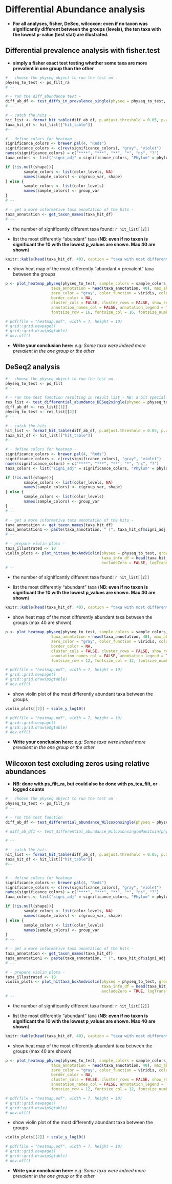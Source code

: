 # Differential Abundance analysis

- **For all analyses, fisher, DeSeq, wilcoxon: even if no taxon was significantly different between the groups (levels), the ten taxa with the lowest p-value (test stat) are illustrated.**




## Differential prevalence analysis with fisher.test

- **simply a fisher exact test testing whether some taxa are more prevalent in one group than the other**

```r
# - choose the physeq object to run the test on -
physeq_to_test <- ps_filt_ra 
# --

# - run the diff_abundance test -
diff_ab_df <- test_diffs_in_prevalence_single(physeq = physeq_to_test, group_var = group_var, compare = group_var_levels, p.adj.method = "fdr", minCount = 0L, symnum.args = list(cutpoints = c(0, 1e-04, 0.001, 0.01, 0.05, 1), symbols = c("****", "***", "**", "*", "ns")))
# --

# - catch the hits -
hit_list <- format_hit_table(diff_ab_df, p.adjust.threshold = 0.05, p.adjust.method = NULL)
taxa_hit_df <- hit_list[["hit_table"]]
#--

# - define colors for heatmap -
significance_colors <- brewer.pal(4, "Reds")
significance_colors <- c(rev(significance_colors), "gray", "violet")
names(significance_colors) = c("****", "***", "**", "*", "ns", "?")
taxa_colors <- list("signi_adj" = significance_colors, "Phylum" = phylum_colors)

if (!is.null(shape)){
        sample_colors <- list(color_levels, NA)
        names(sample_colors) <- c(group_var, shape)
} else {
        sample_colors <- list(color_levels)
        names(sample_colors) <- group_var
}
# --

# - get a more informative taxa annotation of the hits -
taxa_annotation <- get_taxon_names(taxa_hit_df)
# --

```


- the number of significantly different taxa found: `r hit_list[[2]]`

- list the most differently "abundant" taxa (**NB: even if no taxon is significant the 10 with the lowest p_values are shown. Max 40 are shown**)

```r
knitr::kable(head(taxa_hit_df, 40), caption = "taxa with most different prevalence between the groups")
```

- show heat map of the most differently "abundant = prevalent" taxa between the groups

```r
p <- plot_heatmap_physeq(physeq_to_test, sample_colors = sample_colors, taxa_info_df = head(taxa_hit_df, 40), taxa_colors = taxa_colors, 
                    taxa_annotation = head(taxa_annotation, 40), max_abundance_for_color = .08, gradient_steps = c(0.15, 0.3, 0.45, 1), 
                    zero_color = "gray", color_function = viridis, color_steps_bw_markers = 10, log_transform = FALSE, drop_color_levels = TRUE,
                    border_color = NA, 
                    cluster_cols = FALSE, cluster_rows = FALSE, show_rownames = TRUE, show_colnames = FALSE, annotation_names_row = FALSE, 
                    annotation_names_col = FALSE, annotation_legend = TRUE, legend = TRUE, font_size = 18, 
                    fontsize_row = 16, fontsize_col = 16, fontsize_number = 16)

# pdf(file = "heatmap.pdf", width = 7, height = 10)
# grid::grid.newpage()
# grid::grid.draw(p$gtable)
# dev.off()
```

- **Write your conclusion here:** *e.g: Some taxa were indeed more prevalent in the one group or the other*




## DeSeq2 analysis


```r
# - choose the physeq object to run the test on -
physeq_to_test <- ps_filt 
# --

# - run the test function resulting in result list - NB: a bit special for DESeq because you also get a new physeq
res_list <- test_differential_abundance_DESeq2single(physeq = physeq_to_test, group_var = group_var, compare = group_var_levels, SFs = SFs, p.adjust.method = "fdr", symnum.args = list(cutpoints = c(0, 1e-04, 0.001, 0.01, 0.05, 1), symbols = c("****", "***", "**", "*", "ns")), cooksCutoff = FALSE)
diff_ab_df <- res_list[[1]]
physeq_to_test <- res_list[[2]]
# -- 

# - catch the hits -
hit_list <- format_hit_table(diff_ab_df, p.adjust.threshold = 0.05, p.adjust.method = NULL)
taxa_hit_df <- hit_list[["hit_table"]]
#--

# - define colors for heatmap -
significance_colors <- brewer.pal(4, "Reds")
significance_colors <- c(rev(significance_colors), "gray", "violet")
names(significance_colors) = c("****", "***", "**", "*", "ns", "?")
taxa_colors <- list("signi_adj" = significance_colors, "Phylum" = phylum_colors)

if (!is.null(shape)){
        sample_colors <- list(color_levels, NA)
        names(sample_colors) <- c(group_var, shape)
} else {
        sample_colors <- list(color_levels)
        names(sample_colors) <- group_var
}
# --

# - get a more informative taxa annotation of the hits -
taxa_annotation <- get_taxon_names(taxa_hit_df)
taxa_annotation1 <- paste(taxa_annotation, " (", taxa_hit_df$signi_adj, ")", sep = "")
# --

# - prepare violin plots -
taxa_illustrated <- 10
violin_plots <- plot_hittaxa_boxAndviolin(physeq = physeq_to_test, group_var = group_var, color_levels = color_levels, 
                                          taxa_info_df = head(taxa_hit_df, taxa_illustrated), taxa_annotation = head(taxa_annotation1, taxa_illustrated), shape = NULL, facet_cols = 5,
                                          excludeZero = FALSE, logTransform = FALSE)
# --
```


- the number of significantly different taxa found: `r hit_list[[2]]`

- list the most differently "abundant" taxa (**NB: even if no taxon is significant the 10 with the lowest p_values are shown. Max 40 are shown**)

```r
knitr::kable(head(taxa_hit_df, 40), caption = "taxa with most different prevalence between the groups")
```

- show heat map of the most differently abundant taxa between the groups (max 40 are shown)

```r
p <- plot_heatmap_physeq(physeq_to_test, sample_colors = sample_colors, taxa_info_df = head(taxa_hit_df, 40), taxa_colors = taxa_colors, 
                    taxa_annotation = head(taxa_annotation, 40), max_abundance_for_color = quantile(as(otu_table(physeq_to_test), "matrix"), 0.95), gradient_steps = c(0.15, 0.3, 0.45, 1), 
                    zero_color = "gray", color_function = viridis, color_steps_bw_markers = 10, log_transform = FALSE, drop_color_levels = TRUE,
                    border_color = NA, 
                    cluster_cols = FALSE, cluster_rows = FALSE, show_rownames = TRUE, show_colnames = FALSE, annotation_names_row = FALSE, 
                    annotation_names_col = FALSE, annotation_legend = TRUE, legend = TRUE, font_size = 14, 
                    fontsize_row = 12, fontsize_col = 12, fontsize_number = 12)

# pdf(file = "heatmap.pdf", width = 7, height = 10)
# grid::grid.newpage()
# grid::grid.draw(p$gtable)
# dev.off()
```


- show violin plot of the most differently abundant taxa between the groups

```r
violin_plots[[2]] + scale_y_log10()

# pdf(file = "heatmap.pdf", width = 7, height = 10)
# grid::grid.newpage()
# grid::grid.draw(p$gtable)
# dev.off()
```


- **Write your conclusion here:** *e.g: Some taxa were indeed more prevalent in the one group or the other*




## Wilcoxon test excluding zeros using relative abundances 

- **NB: done with ps_filt_ra, but could also be done with ps_tca_filt, or logged counts**


```r
# - choose the physeq object to run the test on -
physeq_to_test <- ps_filt_ra
# --

# - run the test function
diff_ab_df <- test_differential_abundance_Wilcoxonsingle(physeq = physeq_to_test, group_var, compare = group_var_levels, excludeZeros = TRUE, p.adjust.method = "fdr", symnum.args = list(cutpoints = c(0, 1e-04, 0.001, 0.01, 0.05, 1), symbols = c("****", "***", "**", "*", "ns")))

# diff_ab_df1 <- test_differential_abundance_WilcoxonsingleManiCoin(physeq = physeq_to_test, group_var, compare = group_var_levels, block = NULL, excludeZeros = TRUE, p.adjust.method = "fdr", symnum.args = list(cutpoints = c(0, 1e-04, 0.001, 0.01, 0.05, 1), symbols = c("****", "***", "**", "*", "ns")))

# -- 

# - catch the hits -
hit_list <- format_hit_table(diff_ab_df, p.adjust.threshold = 0.05, p.adjust.method = NULL)
taxa_hit_df <- hit_list[["hit_table"]]
#--


# - define colors for heatmap -
significance_colors <- brewer.pal(4, "Reds")
significance_colors <- c(rev(significance_colors), "gray", "violet")
names(significance_colors) = c("****", "***", "**", "*", "ns", "?")
taxa_colors <- list("signi_adj" = significance_colors, "Phylum" = phylum_colors)

if (!is.null(shape)){
        sample_colors <- list(color_levels, NA)
        names(sample_colors) <- c(group_var, shape)
} else {
        sample_colors <- list(color_levels)
        names(sample_colors) <- group_var
}
# --

# - get a more informative taxa annotation of the hits -
taxa_annotation <- get_taxon_names(taxa_hit_df)
taxa_annotation1 <- paste(taxa_annotation, " (", taxa_hit_df$signi_adj, ")", sep = "")
# --

# - prepare violin plots -
taxa_illustrated <- 10
violin_plots <- plot_hittaxa_boxAndviolin(physeq = physeq_to_test, group_var = group_var, color_levels = color_levels, 
                                          taxa_info_df = head(taxa_hit_df, taxa_illustrated), taxa_annotation = head(taxa_annotation1, taxa_illustrated), shape = NULL, facet_cols = 5,
                                          excludeZero = TRUE, logTransform = FALSE)
# --
```


- the number of significantly different taxa found: `r hit_list[[2]]`

- list the most differently "abundant" taxa (**NB: even if no taxon is significant the 10 with the lowest p_values are shown. Max 40 are shown**)

```r
knitr::kable(head(taxa_hit_df, 40), caption = "taxa with most different prevalence between the groups")
```

- show heat map of the most differently abundant taxa between the groups (max 40 are shown)

```r
p <- plot_heatmap_physeq(physeq_to_test, sample_colors = sample_colors, taxa_info_df = head(taxa_hit_df, 40), taxa_colors = taxa_colors, 
                    taxa_annotation = head(taxa_annotation, 40), max_abundance_for_color = quantile(as(otu_table(physeq_to_test), "matrix"), 0.95), gradient_steps = c(0.15, 0.3, 0.45, 1), 
                    zero_color = "gray", color_function = viridis, color_steps_bw_markers = 10, log_transform = FALSE, drop_color_levels = TRUE,
                    border_color = NA, 
                    cluster_cols = FALSE, cluster_rows = FALSE, show_rownames = TRUE, show_colnames = FALSE, annotation_names_row = FALSE, 
                    annotation_names_col = FALSE, annotation_legend = TRUE, legend = TRUE, font_size = 14, 
                    fontsize_row = 12, fontsize_col = 12, fontsize_number = 12)

# pdf(file = "heatmap.pdf", width = 7, height = 10)
# grid::grid.newpage()
# grid::grid.draw(p$gtable)
# dev.off()
```


- show violin plot of the most differently abundant taxa between the groups

```r
violin_plots[[2]] + scale_y_log10()

# pdf(file = "heatmap.pdf", width = 7, height = 10)
# grid::grid.newpage()
# grid::grid.draw(p$gtable)
# dev.off()
```


- **Write your conclusion here:** *e.g: Some taxa were indeed more prevalent in the one group or the other*


